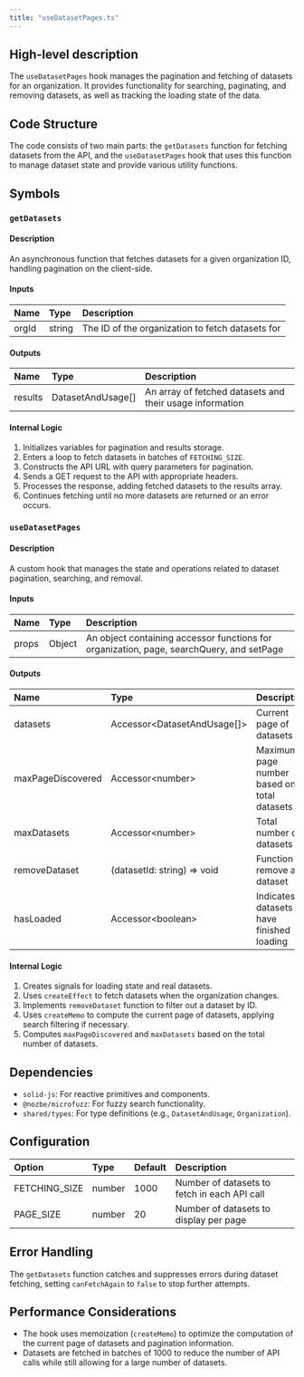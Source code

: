 ```yaml
---
title: "useDatasetPages.ts"
---
```


## High-level description
The `useDatasetPages` hook manages the pagination and fetching of datasets for an organization. It provides functionality for searching, paginating, and removing datasets, as well as tracking the loading state of the data.

## Code Structure
The code consists of two main parts: the `getDatasets` function for fetching datasets from the API, and the `useDatasetPages` hook that uses this function to manage dataset state and provide various utility functions.

## Symbols

### `getDatasets`
#### Description
An asynchronous function that fetches datasets for a given organization ID, handling pagination on the client-side.

#### Inputs
| Name | Type | Description |
|:-----|:-----|:------------|
| orgId | string | The ID of the organization to fetch datasets for |

#### Outputs
| Name | Type | Description |
|:-----|:-----|:------------|
| results | DatasetAndUsage[] | An array of fetched datasets and their usage information |

#### Internal Logic
1. Initializes variables for pagination and results storage.
2. Enters a loop to fetch datasets in batches of `FETCHING_SIZE`.
3. Constructs the API URL with query parameters for pagination.
4. Sends a GET request to the API with appropriate headers.
5. Processes the response, adding fetched datasets to the results array.
6. Continues fetching until no more datasets are returned or an error occurs.

### `useDatasetPages`
#### Description
A custom hook that manages the state and operations related to dataset pagination, searching, and removal.

#### Inputs
| Name | Type | Description |
|:-----|:-----|:------------|
| props | Object | An object containing accessor functions for organization, page, searchQuery, and setPage |

#### Outputs
| Name | Type | Description |
|:-----|:-----|:------------|
| datasets | Accessor&lt;DatasetAndUsage[]&gt; | Current page of datasets |
| maxPageDiscovered | Accessor&lt;number&gt; | Maximum page number based on total datasets |
| maxDatasets | Accessor&lt;number&gt; | Total number of datasets |
| removeDataset | (datasetId: string) =&gt; void | Function to remove a dataset |
| hasLoaded | Accessor&lt;boolean&gt; | Indicates if datasets have finished loading |

#### Internal Logic
1. Creates signals for loading state and real datasets.
2. Uses `createEffect` to fetch datasets when the organization changes.
3. Implements `removeDataset` function to filter out a dataset by ID.
4. Uses `createMemo` to compute the current page of datasets, applying search filtering if necessary.
5. Computes `maxPageDiscovered` and `maxDatasets` based on the total number of datasets.

## Dependencies
- `solid-js`: For reactive primitives and components.
- `@nozbe/microfuzz`: For fuzzy search functionality.
- `shared/types`: For type definitions (e.g., `DatasetAndUsage`, `Organization`).

## Configuration
| Option | Type | Default | Description |
|:-------|:-----|:--------|:------------|
| FETCHING_SIZE | number | 1000 | Number of datasets to fetch in each API call |
| PAGE_SIZE | number | 20 | Number of datasets to display per page |

## Error Handling
The `getDatasets` function catches and suppresses errors during dataset fetching, setting `canFetchAgain` to `false` to stop further attempts.

## Performance Considerations
- The hook uses memoization (`createMemo`) to optimize the computation of the current page of datasets and pagination information.
- Datasets are fetched in batches of 1000 to reduce the number of API calls while still allowing for a large number of datasets.